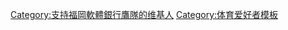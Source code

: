 {{Userbox
|border-c=#000000
|border-s=1
|id-c=#000000
|id-s=22
|id-fc=#FFFF00
|info-c=#FFFF00
|info-s=8
|info-fc=#000000
|id= {{lang|ja|鷹}}
|info=這個用戶是'''[[福岡軟體銀行鷹|<span style = "color:#000000;">福岡軟體銀行鷹隊</span>]]'''的球迷。
}}


<includeonly>
[[Category:支持福岡軟體銀行鷹隊的维基人]]</includeonly><noinclude>
[[Category:体育爱好者模板]]
</noinclude>